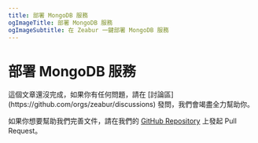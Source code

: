 ```yaml
---
title: 部署 MongoDB 服務
ogImageTitle: 部署 MongoDB 服務
ogImageSubtitle: 在 Zeabur 一鍵部署 MongoDB 服務
---
```



# 部署 MongoDB 服務

<Callout>
  這個文章還沒完成，如果你有任何問題，請在 [討論區](https://github.com/orgs/zeabur/discussions) 發問，我們會竭盡全力幫助你。

  如果你想要幫助我們完善文件，請在我們的 [GitHub Repository](https://github.com/zeabur/docs) 上發起 Pull Request。
</Callout>

